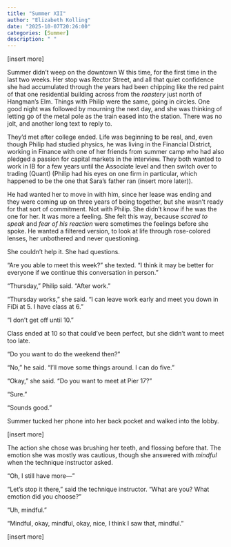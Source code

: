 ```yaml
---
title: "Summer XII"
author: "Elizabeth Kolling"
date: "2025-10-07T20:26:00"
categories: [Summer]
description: " "
---
```


[insert more]

Summer didn’t weep on the downtown W this time, for the first time in the last two weeks. Her stop was Rector Street, and all that quiet confidence she had accumulated through the years had been chipping like the red paint of that one residential building across from the *roastery* just north of Hangman’s Elm. Things with Philip were the same, going in circles. One good night was followed by mourning the next day, and she was thinking of letting go of the metal pole as the train eased into the station. There was no jolt, and another long text to reply to.

They’d met after college ended. Life was beginning to be real, and, even though Philip had studied physics, he was living in the Financial District, working in Finance with one of her friends from summer camp who had also pledged a passion for capital markets in the interview. They both wanted to work in IB for a few years until the Associate level and then switch over to trading (Quant) (Philip had his eyes on one firm in particular, which happened to be the one that Sara’s father ran (insert more later)). 

He had wanted her to move in with him, since her lease was ending and they were coming up on three years of being together, but she wasn’t ready for that sort of commitment. Not with Philip. She didn’t know if he was the one for her. It was more a feeling. She felt this way, because *scared to speak* and *fear of his reaction* were sometimes the feelings before she spoke. He wanted a filtered version, to look at life through rose-colored lenses, her unbothered and never questioning. 

She couldn't help it. She had questions. 

"Are you able to meet this week?" she texted. "I think it may be better for everyone if we continue this conversation in person."

"Thursday," Philip said. "After work." 

"Thursday works," she said. "I can leave work early and meet you down in FiDi at 5. I have class at 6." 

"I don't get off until 10."

Class ended at 10 so that could've been perfect, but she didn't want to meet too late.

"Do you want to do the weekend then?"

"No," he said. "I'll move some things around. I can do five." 

"Okay," she said. "Do you want to meet at Pier 17?" 

"Sure." 

"Sounds good."

Summer tucked her phone into her back pocket and walked into the lobby. 

[insert more]
 
The action she chose was brushing her teeth, and flossing before that. The emotion she was mostly was cautious, though she answered with *mindful* when the technique instructor asked.

“Oh, I still have more—”

“Let’s stop it there,” said the technique instructor. “What are you? What emotion did you choose?”

“Uh, mindful.”

“Mindful, okay, mindful, okay, nice, I think I saw that, mindful.” 

[insert more]